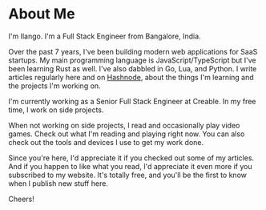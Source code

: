 
# About Me 

I'm Ilango. I'm a Full Stack Engineer from Bangalore, India.

Over the past 7 years, I've been building modern web applications for SaaS startups. My main programming language is JavaScript/TypeScript but I've been learning Rust as well. I've also dabbled in Go, Lua, and Python. I write articles regularly here and on [Hashnode](https://ilango.hashnode.dev/), about the things I'm learning and the projects I'm working on.

I'm currently working as a Senior Full Stack Engineer at Creable. In my free time, I work on <Link to='/projects'>side projects</Link>.

When not working on side projects, I read and occasionally play video games. Check out what I'm reading and playing right <Link to='/now'>now</Link>. You can also check out the <Link to='/uses'>tools and devices</Link> I use to get my work done.

Since you're here, I'd appreciate it if you checked out some of my articles. And if you happen to like what you read, I'd appreciate it even more if you subscribed to my website. It's totally free, and you'll be the first to know when I publish new stuff here.

Cheers!

